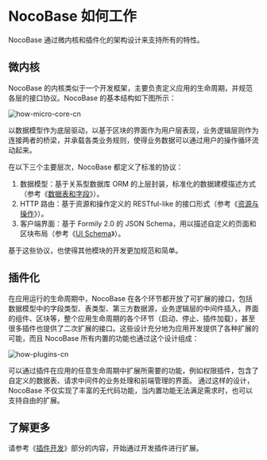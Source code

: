 # NocoBase 如何工作

NocoBase 通过微内核和插件化的架构设计来支持所有的特性。

## 微内核
NocoBase 的内核类似于一个开发框架，主要负责定义应用的生命周期，并规范各层的接口协议。NocoBase 的基本结构如下图所示：

![how-micro-core-cn](https://static-docs.nocobase.com/how-micro-core-cn.png)

以数据模型作为底层驱动，以基于区块的界面作为用户层表现，业务逻辑层则作为连接两者的桥梁，并承载各类业务规则，使得业务数据可以通过用户的操作循环流动起来。

在以下三个主要层次，NocoBase 都定义了标准的协议：
1. 数据模型：基于关系型数据库 ORM 的上层封装，标准化的数据建模描述方式（参考《[数据表和字段](#)》）。
2. HTTP 路由：基于资源和操作定义的 RESTful-like 的接口形式（参考《[资源与操作](#)》）。
3. 客户端界面：基于 Formily 2.0 的 JSON Schema，用以描述自定义的页面和区块布局（参考《[UI Schema](#)》）。

基于这些协议，也使得其他模块的开发更加规范和简单。

## 插件化

在应用运行的生命周期中，NocoBase 在各个环节都开放了可扩展的接口，包括数据模型中的字段类型、表类型、第三方数据源，业务逻辑层的中间件插入，界面的组件、区块等，整个应用生命周期的各个环节（启动、停止、插件加载），甚至很多插件也提供了二次扩展的接口。这些设计充分地为应用开发提供了各种扩展的可能，而且 NocoBase 所有内置的功能也通过这个设计组成：

![how-plugins-cn](https://static-docs.nocobase.com/how-plugins-cn.png)

可以通过插件在应用的任意生命周期中扩展所需要的功能，例如权限插件，包含了自定义的数据表、请求中间件的业务处理和前端管理的界面。
通过这样的设计，NocoBase 不仅实现了丰富的无代码功能，当内置功能无法满足需求时，也可以支持自由的扩展。

## 了解更多

请参考《[插件开发](/development)》部分的内容，开始通过开发插件进行扩展。
